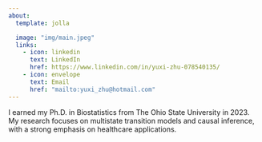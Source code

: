 ```yaml
---
about:
  template: jolla

  image: "img/main.jpeg"
  links:
    - icon: linkedin
      text: LinkedIn
      href: https://www.linkedin.com/in/yuxi-zhu-078540135/
    - icon: envelope
      text: Email
      href: "mailto:yuxi_zhu@hotmail.com"
---
```


:::{}
:::

I earned my Ph.D. in Biostatistics from The Ohio State University in 2023. My research focuses on multistate transition models and causal inference, with a strong emphasis on healthcare applications. 